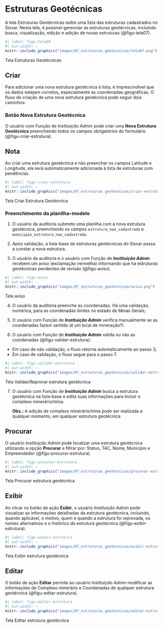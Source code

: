 # Estruturas Geotécnicas {#sec-estruturas}

A tela Estruturas Geotécnicas exibe uma lista das estruturas cadastrados no Sisvar. Nesta tela, é possível gerenciar as estruturas geotécnicas, incluindo busca, visualização, edição e adição de novas estruturas (@figu-tela07).

::: {#figu-tela07}
```r
#| label: figu-tela09
#| out-width: ~
knitr::include_graphics("images/07_estruturas_geotecnicas/tela07.png")
```
Tela Estruturas Geotécnicas
:::

## Criar
Para adicionar uma nova estrutura geotécnica à lista, é imprescindível que os dados estejam corretos, especialmente as coordenadas geográficas. O fluxo de criação de uma nova estrutura geotécnica pode seguir dois caminhos:

### Botão Nova Estrutura Geotécnica
O usuário com Função de *Instituição Admin* pode criar uma **Nova Estrutura Geotécnica** preenchendo todos os campos obrigatórios do formulário (@figu-criar-estrutura).

::: callout
## Nota
Ao criar uma estrutura geotécnica e não preencher os campos Latitude e Longitude, ela será automaticamente adicionada à lista de estruturas com pendências.
:::

::: {#figu-criar-estrutura}
```r
#| label: figu-criar-estrutura
#| out-width: ~
knitr::include_graphics("images/07_estruturas_geotecnicas/criar-estrutura.png")
```
Tela Criar Estrutura Geotécnica
:::

### Preenchimento da planilha-modelo
1. O usuário da auditoria submete uma planilha com a nova estrutura geotécnica, preenchendo os campos `estrutura_nao_cadastrada` e `municipio_estrutura_nao_cadastrada`.

2. Após validação, a lista-base de estruturas geotécnicas do Sisvar passa a constar a nova estrutura.

3. O usuário da auditoria e o usuário com Função de ***Instituição Admin*** recebem um aviso (exclamação vermelha) informando que há estruturas geotécnicas pendentes de revisão (@figu-aviso).

::: {#figu-aviso}
```r
#| label: figu-aviso
#| out-width: ~
knitr::include_graphics("images/07_estruturas_geotecnicas/aviso.png")
```
Tela aviso
:::

4. O usuário da auditoria preenche as coordenadas. Há uma validação, numérica, para as coordenadas limites no estado de Minas Gerais;

5. O usuário com Função de ***Instituição Admin*** verifica manualmente se as coordenadas fazem sentido (é um local de mineração?).

6. O usuário com Função de ***Instituição Admin*** valida ou não as coordenadas (@figu-validar-estrutura):
- Em caso de não validação, o fluxo retorna automaticamente ao passo 3;
- Em caso de validação, o fluxo segue para o passo 7.

::: {#figu-validar-estrutura}
```r
#| label: figu-validar-estrutura
#| out-width: ~
knitr::include_graphics("images/07_estruturas_geotecnicas/validar-estrutura.png")
```
Tela Validar/Reprovar estrutura geotécnica
:::

7. O usuário com Função de ***Instituição Admin*** busca a estrutura geotécnica na lista-base e edita suas informações para incluir o complexo minerário/mina.
    
    **Obs.:** A edição de complexo minerário/mina pode ser realizada a qualquer momento, em qualquer estrutura geotécnica.

## Procurar
O usuário *Instituição Admin* pode localizar uma estrutura geotécnica utilizando a opção **Procurar** e filtrar por: Status, TAC, Nome, Município e Empreendedor (@figu-procurar-estrutura). 

::: {#figu-procurar-estrutura}
```r
#| label: figu-procurar-estrutura
#| out-width: ~
knitr::include_graphics("images/07_estruturas_geotecnicas/procurar-estrutura.png")
```
Tela Procurar estrutura geotécnica
:::

## Exibir
Ao clicar no botão de ação **Exibir**, o usuário *Instituição Admin* pode visualizar as informações detalhadas da estrutura geotécnica, incluindo, quando aplicável, o motivo, quem e quando a estrutura foi reprovada, os nomes alternativos e o histórico da estrutura geotécnica (@figu-exibir-estrutura). 

::: {#figu-exibir-estrutura}
```r
#| label: figu-exibir-estrutura
#| out-width: ~
knitr::include_graphics("images/07_estruturas_geotecnicas/exibir-estrutura.png")
```
Tela Exibir estrutura geotécnica
:::

## Editar
O botão de ação **Editar** permite ao usuário *Instituição Admin* modificar as informações de Complexo minerário e Coordenadas de qualquer estrutura geotécnica (@figu-editar-estrutura).

::: {#figu-editar-estrutura}
```r
#| label: figu-editar-estrutura
#| out-width: ~
knitr::include_graphics("images/07_estruturas_geotecnicas/editar-estrutura.png")
```
Tela Editar estrutura geotécnica
:::